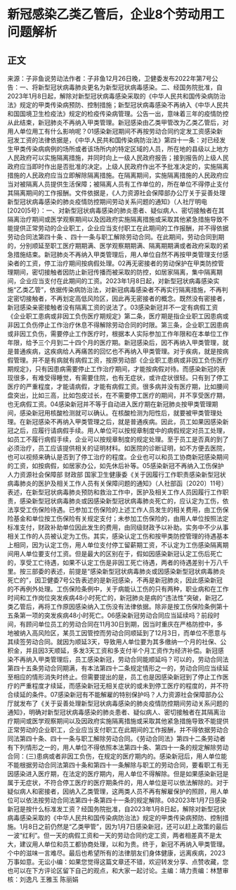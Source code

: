 # 新冠感染乙类乙管后，企业8个劳动用工问题解析
## 正文
来源：子非鱼说劳动法作者：子非鱼12月26日晚，卫健委发布2022年第7号公告：一、将新型冠状病毒肺炎更名为新型冠状病毒感染。二、经国务院批准，自2023年1月8日起，解除对新型冠状病毒感染采取的《中华人民共和国传染病防治法》规定的甲类传染病预防、控制措施；新型冠状病毒感染不再纳入《中华人民共和国国境卫生检疫法》规定的检疫传染病管理。公告一出，意味着三年的疫情防控从此结束，新冠肺炎不再纳入甲类管理。新冠感染由乙类甲管改为乙类乙管后，对用人单位用工有什么影响呢？01感染新冠期间不再按劳动合同约定发工资感染新冠发工资的法律依据是，《中华人民共和国传染病防治法》第四十一条：对已经发生甲类传染病病例的场所或者该场所内的特定区域的人员，所在地的县级以上地方人民政府可以实施隔离措施，并同时向上一级人民政府报告；接到报告的上级人民政府应当即时作出是否批准的决定。上级人民政府作出不予批准决定的，实施隔离措施的人民政府应当立即解除隔离措施。在隔离期间，实施隔离措施的人民政府应当对被隔离人员提供生活保障；被隔离人员有工作单位的，所在单位不得停止支付其隔离期间的工作报酬。文件依据是，《人力资源社会保障部办公厅关于妥善处理新型冠状病毒感染的肺炎疫情防控期间劳动关系问题的通知》（人社厅明电[2020]5号）：一、对新型冠状病毒感染的肺炎患者、疑似病人、密切接触者在其隔离治疗期间或医学观察期间以及因政府实施隔离措施或采取其他紧急措施导致不能提供正常劳动的企业职工，企业应当支付职工在此期间的工作报酬，并不得依据劳动合同法第四十条 、四十一条与职工解除劳动合同。在此期间，劳动合同到期的，分别顺延至职工医疗期期满、医学观察期期满、隔离期期满或者政府采取的紧急措施结束。新冠肺炎不再纳入甲类管理后，用人单位自然不再按甲类管理支付感染者的工资，停工治疗期间按病假处理。02再无密接者的劳动保护在甲类防控管理期间，密切接触者因防止新冠传播而被采取的防控，如居家隔离，集中隔离期间，企业应当支付在此期间的工资。2023年1月8日起，对新型冠状病毒感染实施“乙类乙管”，依据传染病防治法，对新冠病毒感染者不再实行隔离措施，不再判定密切接触者，不再划定高低风险区，因此再无密接者的概念。既然没有密接者，新冠感染亲密接触者没有隔离工资的说法了。03感染新冠并不一定有病假工资《企业职工患病或非因工负伤医疗期规定》第二条，医疗期是指企业职工因患病或非因工负伤停止工作治疗休息不得解除劳动合同的时限。第三条，企业职工因患病或非因工负伤，需要停止工作医疗时，根据本人实际参加工作年限和在本单位工作年限，给予三个月到二十四个月的医疗期。新冠感染后，因不再纳入甲类管理，就是普通疾病，这疾病给人再痛苦的回忆也不再纳入甲类管理。对于疾病，就是按病假管理。并不是有病就有病假工资，按原劳动部《企业职工患病或非因工负伤医疗期规定》，只有因患病需要停止工作治疗期间，才能按病假对待。而感染新冠的表现很多，有难受得睡觉，有需要住院，也有无症状，或许症状很轻。只有到了停工医疗的严重程度，才能请病假，才能有病假工资。很多病并没有医疗期，比如腰间盘突出，比如三高，比如包皮过长，在不需要停工医疗的期间，并不享受医疗期，也无病假工资。04感染新冠并不等于自动进入医疗期在新冠肺炎按甲类管理期间，感染新冠用核酸检测就可以确认。在核酸检测为阳性后，就要被甲类管理处理。在新冠感染不再纳入甲类管理之后，就是普通疾病。因此，员工如果因感染新冠之后，应履行请病假手续。用人单位可以按规章制度中的病假规定对员工处理，如员工不履行病假手续，企业可以按规章制度的规定处理。至于员工是否真的到了必须治疗，员工应该提供相关的证明材料。如医院的诊断证明，如不方便去医院，也可以视频来确认是否到了停工治疗的程度。企业也可以和员工协商新冠感染期间的工资，如按病假，如居家办公，如先休后补等。05感染新冠不再纳入工伤保护人力资源社会保障部 财政部 国家卫生健康委《关于因履行工作职责感染新型冠状病毒肺炎的医护及相关工作人员有关保障问题的通知》（人社部函〔2020〕11号）表述，在新型冠状病毒肺炎预防和救治工作中，医护及相关工作人员因履行工作职责，感染新型冠状病毒肺炎或因感染新型冠状病毒肺炎死亡的，应认定为工伤，依法享受工伤保险待遇。已参加工伤保险的上述工作人员发生的相关费用，由工伤保险基金和单位按工伤保险有关规定支付；未参加工伤保险的，由用人单位按照法定标准支付，财政补助单位因此发生的费用，由同级财政予以补助。实务中不少从事相关工作的人员被认定为工伤。其实，感染认定工伤和按甲类防控管理的待遇基本上相同，因为认定工伤，用人单位支付停工留薪期工资，不认定为工伤感染隔离期间用人单位要支付工资。但是最大的区别在于，假如因感染新冠认定工伤后死亡的，享受工亡待遇，如果不认定工伤是非因工死亡待遇，两者的待遇差别十万八千里。按三部委的表述，前提是“感染新型冠状病毒肺炎或因感染新型冠状病毒肺炎死亡的”，因卫健委7号公告表述的是新冠感染，不再是新冠肺炎，因此感染新冠的不再例外处理。工伤保险条例中，关于病能认工伤的只有两种，职业病和在工作时间和工作岗位突发疾病48小时死亡的，新冠肺炎是病的“违法性”突破，新冠乙类乙管后，再将工作原因感染纳入工伤没有法律依据。除非是按工伤保险条例第十五条第一项的突发疾病48小时死亡。06感染新冠劳动合同应当延续吗？前段时间，有顾问单位员工的劳动合同在11月30日到期，因当时重庆在严格防控中，多地被纳入高风险区，某员工因管控而劳动合同顺延到了12月3日，而单位不愿意与其续签劳动合同。就因为顺延3天，导致用人单位要为其多缴纳一个月的社保、公积金，并且因3天顺延，多发3天工资和多支付半个月工资作为经济补偿。新冠感染不再纳入甲类管理后，员工感染新冠，劳动合同能顺延吗？可以的，劳动合同法 第四十五条劳动合同期满，有本法第四十二条规定情形之一的，劳动合同应当续延至相应的情形消失时终止。但需要提出的是，员工也是因感染新冠到了停止工作医疗的严重程度才续延，而感染新冠无相关症状的或未到停工医疗的程度的，并不符合续延的条件。07感染新冠有不能解雇的特别保护吗？人力资源社会保障部办公厅就发布了《关于妥善处理新型冠状病毒感染的肺炎疫情防控期间劳动关系问题的通知》，明确对新型冠状病毒感染的肺炎患者、疑似病人、密切接触者在其隔离治疗期间或医学观察期间以及因政府实施隔离措施或采取其他紧急措施导致不能提供正常劳动的企业职工，企业应当支付职工在此期间的工作报酬，并不得依据劳动合同法第四十条、四十一条与职工解除劳动合同。《劳动合同法》第四十二条劳动者有下列情形之一的，用人单位不得依照本法第四十条、第四十一条的规定解除劳动合同：(三)患病或者非因工负伤，在规定的医疗期内的。感染新冠后，用人单位能不能根据劳动合同法第四十条和第四十一条解除与职工的劳动合同，要看职工有无因感染进入医疗期，在法定的医疗期内，用人单位不得解除。但是如果感染新冠是属于无症状，不符合停工医疗的医疗期条件的，用人单位是可以依法解除的。对于疑似病人和密接者，因纳入乙类管理，这两类人员不再有解雇保护的照顾，用人单位可以依法按劳动合同法第四十条第四十一条的规定解除。082023年1月7日感染新冠是按什么标准发工资？经国务院批准，自2023年1月8日起，解除对新型冠状病毒感染采取的《中华人民共和国传染病防治法》规定的甲类传染病预防、控制措施。1月8日之前仍然是“乙类甲管”，因为1月7日感染新冠，还可以赶上政策的最后一波“红利”。但一天的病假工资和一天的劳动合同约定工资，两者相差真不是太大，建议用人单位和员工都协商处理，以和为贵。终于，新冠不再纳入甲类管理。个中的滋味一言难尽。最后也希望所有的法律朋友们身体健康，远离疾病，2023万事如意。无讼小编：如果您觉得这篇文章还不错，欢迎转发分享、点赞收藏，您也可以在下方评论区留下自己的观点，和大家一起讨论。主编：靖力责编：林慧审核：刘逸凡 王雅玉 陈丽娟 